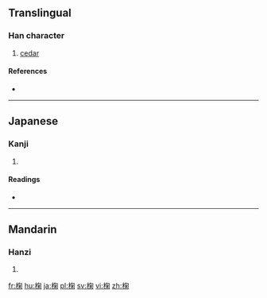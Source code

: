 ==Translingual==

===Han character===
{{Han char|rn=75|rad=木|as=08|sn=12|four=47920|canj=DPFD|ids=⿰木匊}}

# [[cedar]]

====References====
* {{Han ref|kx=0536.010|dkj=15014|dj=0923.150|hdz=21236.080|uh=6908|ud=26888|bh=D9BE|bd=55742}}

----

==Japanese==

===Kanji===
{{ja-kanji|grade=|rs=木08}}

# {{defn|lang=ja|sort=木08}}

====Readings====
* {{ja-readings|on=[[きく]] (kiku), [[こく]] (koku)|kun=[[ひのき]] (hinoki)}}

----

==Mandarin==

===Hanzi===
{{cmn-hanzi|pin=[[jú]] ([[ju2]])|wg=chü<sup>2</sup>}}

# {{defn|lang=cmn|sort=木08}}

[[fr:椈]]
[[hu:椈]]
[[ja:椈]]
[[pl:椈]]
[[sv:椈]]
[[vi:椈]]
[[zh:椈]]